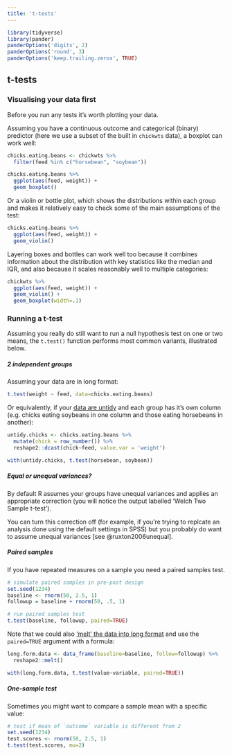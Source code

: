 ```yaml
---
title: 't-tests'
---
```


```r
library(tidyverse)
library(pander)
panderOptions('digits', 2)
panderOptions('round', 3)
panderOptions('keep.trailing.zeros', TRUE)
```



## t-tests {- #t-tests}


### Visualising your data first {-}

Before you run any tests it's worth plotting your data. 

Assuming you have a continuous outcome and categorical (binary) predictor (here we use a subset of the built in `chickwts` data), a boxplot can work well:

```r
chicks.eating.beans <- chickwts %>% 
  filter(feed %in% c("horsebean", "soybean"))

chicks.eating.beans %>% 
  ggplot(aes(feed, weight)) +
  geom_boxplot()
```

Or a violin or bottle plot, which shows the distributions within each group and makes it relatively easy to check some of the main assumptions of the test:

```r
chicks.eating.beans %>% 
  ggplot(aes(feed, weight)) +
  geom_violin()
```


Layering boxes and bottles can work well too because it combines information about the distribution with key statistics like the median and IQR, and also because it scales reasonably well to multiple categories:


```r
chickwts %>% 
  ggplot(aes(feed, weight)) +
  geom_violin() +
  geom_boxplot(width=.1)
```


<!-- Bottleplots are just density plots, turned 90 degrees. Density plots might be more familiar to some, but it's hard to show more than 2 or 3 categories:

```r
chicks.eating.beans %>% 
  ggplot(aes(weight, fill=feed)) +
  geom_density(alpha=.5)
```



And density plots are just smoothed histograms (which you might prefer if you're a fan of 80's computer games):

```r
chicks.eating.beans %>% 
  ggplot(aes(weight)) +
  geom_histogram(bins=7) + 
  facet_grid(feed ~ .)
```
 -->


### Running a t-test {-}

Assuming you really do still want to run a null hypothesis test on one or two means, the `t.test()` function performs most common variants, illustrated below.




##### 2 independent groups {-}

Assuming  your data are in long format:

```r
t.test(weight ~ feed, data=chicks.eating.beans)
```


Or equivalently, if your [data are untidy](#tidying-data) and each group has it's own column (e.g. chicks eating soybeans in one column and those eating horsebeans in another):

```r
untidy.chicks <- chicks.eating.beans %>% 
  mutate(chick = row_number()) %>% 
  reshape2::dcast(chick~feed, value.var = 'weight')
```

```r
with(untidy.chicks, t.test(horsebean, soybean))
```


##### Equal or unequal variances? {- #equal-variances .admonition}

By default R assumes your groups have unequal variances and applies an appropriate correction (you will notice the output labelled 'Welch Two Sample t-test'). 

You can turn this correction off (for example, if you're trying to replcate an analysis done using the default settings in SPSS) but you probably do want to assume unequal variances [see @ruxton2006unequal].




##### Paired samples {-}

If you have repeated measures on a sample you need a paired samples test. 

```r
# simulate paired samples in pre-post design
set.seed(1234)
baseline <- rnorm(50, 2.5, 1)
followup = baseline + rnorm(50, .5, 1)

# run paired samples test
t.test(baseline, followup, paired=TRUE)
```


Note that we could also ['melt' the data into long format](#wide-to-long) and use the `paired=TRUE` argument with a formula:

```r
long.form.data <- data_frame(baseline=baseline, follow=followup) %>% 
  reshape2::melt()

with(long.form.data, t.test(value~variable, paired=TRUE))
```



##### One-sample test {-}

Sometimes you might want to compare a sample mean with a specific value:

```r
# test if mean of `outcome` variable is different from 2
set.seed(1234)
test.scores <- rnorm(50, 2.5, 1)
t.test(test.scores, mu=2)
```

